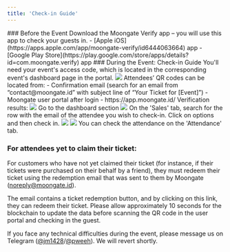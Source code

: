 ```yaml
---
title: 'Check-in Guide'
---
```

<Accordion title="Check-in with the Moongate Verify app">
    ### Before the Event
    Download the Moongate Verify app – you will use this app to check your guests in.
    - [Apple iOS](https://apps.apple.com/app/moongate-verify/id6444063664) app
    - [Google Play Store](https://play.google.com/store/apps/details?id=com.moongate.verify) app
    ### During the Event: Check-in Guide
    <Steps>
        <Step title="Log into the Moongate Verify app">
            You'll need your event's access code, which is located in the corresponding event's dashboard page in the portal.
            <img src="/images/check-in-guide/code location.png"/>
        </Step>
        <Step title="Choose the target event">
        </Step>
        <Step title="Scan the attendee's QR code(s).">
            Attendees’ QR codes can be located from:
            - Confirmation email (search for an email from “contact@moongate.id” with subject line of “Your Ticket for [Event]”)
            - Moongate user portal after login - https://app.moongate.id/
        </Step>
        <Step title="Check the attendee's eligibility">
            Verification results:
            <img src="/images/check-in-guide/verification msgs.png"/>
        </Step>
    </Steps>
</Accordian>

<Accordion title="Manual Check-in">
    <Steps>
        <Step title="Open your event on Moongate merchant portal">
            Go to the dashboard section 
            <img src="/images/check-in-guide/dashboard.png"/>
        </Step>
        <Step title="Check-in attendees manually">
            On the 'Sales' tab, search for the row with the email of the attendee you wish to check-in.
            Click on options and then check in.
            <img src="/images/check-in-guide/manualcheckin.png"/>
            <img src="/images/check-in-guide/manualcheckinconfirm.png"/>
            You can check the attendance on the 'Attendance' tab.
        </Step>
     </Steps>
</Accordion>

### For attendees yet to claim their ticket:
For customers who have not yet claimed their ticket (for instance, if their tickets were purchased on their behalf by a friend), they must redeem their ticket using the redemption email that was sent to them by Moongate (noreply@moongate.id).

The email contains a ticket redemption button, and by clicking on this link, they can redeem their ticket. Please allow approximately 10 seconds for the blockchain to update the data before scanning the QR code in the user portal and checking in the guest.

If you face any technical difficulties during the event, please message us on Telegram ([@jm1428](https://t.me/jm1428)/[@pweeh](https://t.me/pweeh)). We will revert shortly.
